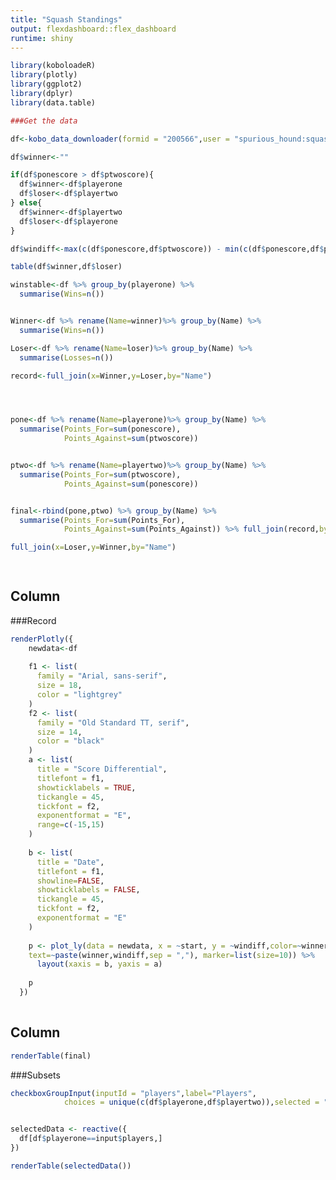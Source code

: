```yaml
---
title: "Squash Standings"
output: flexdashboard::flex_dashboard
runtime: shiny
---
```


```r

library(koboloadeR)
library(plotly)
library(ggplot2)
library(dplyr)
library(data.table)

###Get the data

df<-kobo_data_downloader(formid = "200566",user = "spurious_hound:squashpw",api = "https://kc.humanitarianresponse.info/api/v1/")

df$winner<-""

if(df$ponescore > df$ptwoscore){
  df$winner<-df$playerone
  df$loser<-df$playertwo
} else{
  df$winner<-df$playertwo
  df$loser<-df$playerone
}

df$windiff<-max(c(df$ponescore,df$ptwoscore)) - min(c(df$ponescore,df$ptwoscore))

table(df$winner,df$loser)

winstable<-df %>% group_by(playerone) %>%
  summarise(Wins=n())


Winner<-df %>% rename(Name=winner)%>% group_by(Name) %>%
  summarise(Wins=n())

Loser<-df %>% rename(Name=loser)%>% group_by(Name) %>%
  summarise(Losses=n())

record<-full_join(x=Winner,y=Loser,by="Name")




pone<-df %>% rename(Name=playerone)%>% group_by(Name) %>%
  summarise(Points_For=sum(ponescore),
            Points_Against=sum(ptwoscore))


ptwo<-df %>% rename(Name=playertwo)%>% group_by(Name) %>%
  summarise(Points_For=sum(ptwoscore),
            Points_Against=sum(ponescore))


final<-rbind(pone,ptwo) %>% group_by(Name) %>%
  summarise(Points_For=sum(Points_For),
            Points_Against=sum(Points_Against)) %>% full_join(record,by="Name")

full_join(x=Loser,y=Winner,by="Name")

  
```

Column {data-width=600}
---------------------------
###Record
```r

renderPlotly({
    newdata<-df
    
    f1 <- list(
      family = "Arial, sans-serif",
      size = 18,
      color = "lightgrey"
    )
    f2 <- list(
      family = "Old Standard TT, serif",
      size = 14,
      color = "black"
    )
    a <- list(
      title = "Score Differential",
      titlefont = f1,
      showticklabels = TRUE,
      tickangle = 45,
      tickfont = f2,
      exponentformat = "E",
      range=c(-15,15)
    )
    
    b <- list(
      title = "Date",
      titlefont = f1,
      showline=FALSE,
      showticklabels = FALSE,
      tickangle = 45,
      tickfont = f2,
      exponentformat = "E"
    )
    
    p <- plot_ly(data = newdata, x = ~start, y = ~windiff,color=~winner,colors="Set1", hoverinfo = 'text',
    text=~paste(winner,windiff,sep = ","), marker=list(size=10)) %>%
      layout(xaxis = b, yaxis = a)
    
    p
  })
 
```

Column {data-width=400}
---------------------------
```r

renderTable(final)

```

###Subsets
```r
checkboxGroupInput(inputId = "players",label="Players",
            choices = unique(c(df$playerone,df$playertwo)),selected = "stephen")


selectedData <- reactive({
  df[df$playerone==input$players,]
})

renderTable(selectedData())

```


